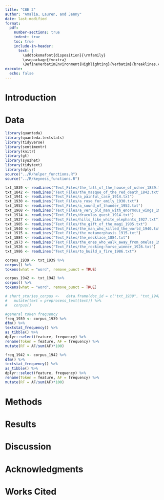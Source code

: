 ---
title: "CBE 2"
author: "Amalia, Lauren, and Jenny"
date: last-modified
format:
  pdf:
    number-sections: true
    indent: true
    toc: true
    include-in-header:
      text: |
        \addtokomafont{disposition}{\rmfamily}
        \usepackage{fvextra}
        \DefineVerbatimEnvironment{Highlighting}{Verbatim}{breaklines,commandchars=\\\{\}}
execute:
  echo: false
---

\newpage

# Introduction

# Data

```{r, include=FALSE}
library(quanteda)
library(quanteda.textstats)
library(tidyverse)
library(sentimentr)
library(knitr)
library(gt)
library(syuzhet)
library(tidytext)
library(dplyr)
source("../R/helper_functions.R")
source("../R/keyness_functions.R")

```

```{r}
txt_1839 <- readLines("Text_Files/the_fall_of_the_house_of_usher_1839.txt")
txt_1842 <- readLines("Text_Files/the_masque_of_the_red_death_1842.txt")
txt_1941 <- readLines("Text_Files/a_painful_case_1914.txt")
txt_1930 <- readLines("Text_Files/a_rose_for_emily_1930.txt")
txt_1952 <- readLines("Text_Files/a_sound_of_thunder_1952.txt")
txt_1968 <- readLines("Text_Files/a_very_old_man_with_enormous_wings_1968.txt")
txt_1914 <- readLines("Text_Files/draculas_guest_1914.txt")
txt_1927 <- readLines("Text_Files/hills_like_white_elephants_1927.txt")
txt_1905 <- readLines("Text_Files/the_gift_of_the_magi_1905.txt")
txt_1940 <- readLines("Text_Files/the_man_who_killed_the_world_1940.txt")
txt_1915 <- readLines("Text_Files/the_metamorphasis_1915.txt")
txt_1884 <- readLines("Text_Files/the_necklace_1884.txt")
txt_1973 <- readLines("Text_Files/the_ones_who_walk_away_from_omelas_1973.txt")
txt_1926 <- readLines("Text_Files/the_rocking-horse_winner_1926.txt")
txt_1986 <- readLines("Text_Files/to_build_a_fire_1986.txt")

corpus_1939 <- txt_1939 %>%
corpus() %>%
tokens(what = "word", remove_punct = TRUE)

corpus_1942 <- txt_1942 %>%
corpus() %>%
tokens(what = "word", remove_punct = TRUE)

# short_stories_corpus <-   data.frame(doc_id = c("txt_1939", "txt_1942"), text = c(txt_1939, txt_1942)) %>%
#   mutate(text = preprocess_text(text)) %>%
#   corpus()
```

```{r}
#general token frequency
freq_1939 <- corpus_1939 %>%
dfm() %>%
textstat_frequency() %>%
as_tibble() %>%
dplyr::select(feature, frequency) %>%
rename(Token = feature, AF = frequency) %>%
mutate(RF = AF/sum(AF)*100)

freq_1942 <- corpus_1942 %>%
dfm() %>%
textstat_frequency() %>%
as_tibble() %>%
dplyr::select(feature, frequency) %>%
rename(Token = feature, AF = frequency) %>%
mutate(RF = AF/sum(AF)*100)

```
# Methods

# Results

# Discussion

# Acknowledgments {.appendix}

# Works Cited

